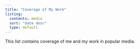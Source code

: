 ```yaml
---
title: "Coverage of My Work"
listing:
  contents: media
  sort: "date desc"
  type: default
---
```


This list contains coverage of me and my work in popular media.